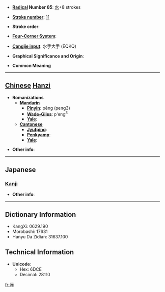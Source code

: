 * '''[[Wiktionary:Chinese radical index| Radical]] Number 85''': [[Wiktionary:Chinese radical index 水|水]]+8 strokes

* '''[[Wiktionary:Chinese total strokes index|Stroke number]]''': [[Wiktionary:Chinese total strokes index 11|11]]

* '''Stroke order''': 

* '''[[Wiktionary:Chinese four corner index|Four-Corner System]]''': 

* '''[[Wiktionary:Chinese Cangjie index|Cangjie input]]''': 水手大手 (EQKQ)

* '''Graphical Significance and Origin''': 

* '''Common Meaning'''

----

== [[Chinese]] [[Hanzi]] ==

* '''Romanizations'''
** '''[[Mandarin]]'''
*** '''[[Pinyin]]''': pěng (peng3)
*** '''[[Wade-Giles]]''': p'eng<sup>3</sup>
*** '''[[Yale]]''': 
** '''[[Cantonese]]'''
*** '''[[Jyutping]]''':
*** '''[[Penkyamp]]''': 
*** '''[[Yale]]''': 

* '''Other info''': 

----

==Japanese==
===[[Kanji]]===
{{kanji|on readings=[[ほう]] (hō), [[ほ]] (ho), [[ふ]] (fu)|kun readings=[[ほう]] (hou), [[ふ]] (fu)}}

* '''Other info''':  

----

== Dictionary Information ==

* KangXi: 0629.190
* Morobashi: 17631
* Hanyu Da Zidian: 31637.100

== Technical Information ==

* '''Unicode''':
** Hex: 6DCE
** Decimal: 28110

[[fr:淎]]